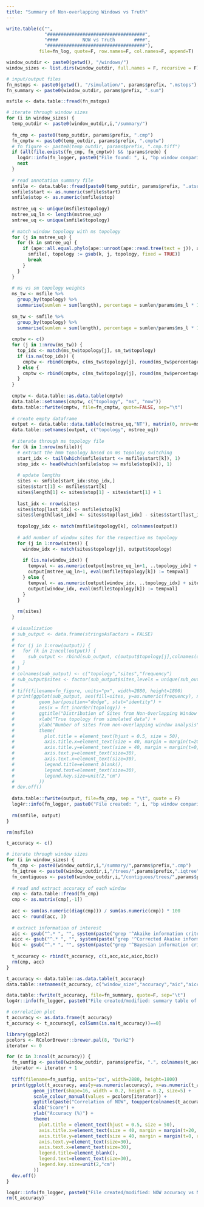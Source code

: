 ```yaml
---
title: "Summary of Non-overlapping Windows vs Truth"
---
```


```r
write.table(c("",
              "####################################",
              "####         NOW vs Truth       ####",
              "####################################"),
            file=fn_log, quote=F, row.names=F, col.names=F, append=T)

window_outdir <- paste0(getwd(), "/windows/")
window_sizes <- list.dirs(window_outdir, full.names = F, recursive = F)

# input/output files
fn_mstops <- paste0(getwd(), "/simulation/", params$prefix, ".mstops")
fn_summary <- paste0(window_outdir, params$prefix, ".sum")
```

```r
msfile <- data.table::fread(fn_mstops)

# iterate through window sizes
for (i in window_sizes) {
  temp_outdir <- paste0(window_outdir,i,"/summary/")
  
  fn_cmp <- paste0(temp_outdir, params$prefix, ".cmp")
  fn_cmptw <- paste0(temp_outdir, params$prefix, ".cmptw")
  # fn_figure <- paste0(temp_outdir, params$prefix, ".cmp.tiff")
  if (all(file.exists(fn_cmp, fn_cmptw)) && !params$redo) {
    log4r::info(fn_logger, paste0("File found: ", i, "bp window comparison file."))
    next
  }
  
  # read annotation summary file
  smfile <- data.table::fread(paste0(temp_outdir, params$prefix, ".atsum"))
  smfile$start <- as.numeric(smfile$start)
  smfile$stop <- as.numeric(smfile$stop)
  
  mstree_uq <- unique(msfile$topology)
  mstree_uq_ln <- length(mstree_uq)
  smtree_uq <- unique(smfile$topology)
  
  # match window topology with ms topology
  for (j in mstree_uq) {
    for (k in smtree_uq) {
      if (ape::all.equal.phylo(ape::unroot(ape::read.tree(text = j)), ape::read.tree(text = k))) {
        smfile[, topology := gsub(k, j, topology, fixed = TRUE)]
        break
      }
    }
  }
  
  # ms vs sm topology weights
  ms_tw <- msfile %>%
    group_by(topology) %>%
    summarise(sumlen = sum(length), percentage = sumlen/params$ms_l * 100)
  
  sm_tw <- smfile %>%
    group_by(topology) %>%
    summarise(sumlen = sum(length), percentage = sumlen/params$ms_l * 100)
  
  cmptw <- c()
  for (j in 1:nrow(ms_tw)) {
    top_idx <- match(ms_tw$topology[j], sm_tw$topology)
    if (is.na(top_idx)) {
      cmptw <- rbind(cmptw, c(ms_tw$topology[j], round(ms_tw$percentage[j], 4), "NA"))
    } else {
      cmptw <- rbind(cmptw, c(ms_tw$topology[j], round(ms_tw$percentage[j], 4), round(sm_tw$percentage[top_idx], 4)))
    }
  }
  
  cmptw <- data.table::as.data.table(cmptw)
  data.table::setnames(cmptw, c("topology", "ms", "now"))
  data.table::fwrite(cmptw, file=fn_cmptw, quote=FALSE, sep="\t")
  
  # create empty dataframe
  output <- data.table::data.table(c(mstree_uq,"NT"), matrix(0, nrow=mstree_uq_ln+1, ncol=mstree_uq_ln))
  data.table::setnames(output, c("topology", mstree_uq))
  
  # iterate through ms topology file
  for (k in 1:nrow(msfile)){
    # extract the hmm topology based on ms topology switching
    start_idx <- tail(which(smfile$start <= msfile$start[k]), 1)
    stop_idx <- head(which(smfile$stop >= msfile$stop[k]), 1)
    
    # update lengths
    sites <- smfile[start_idx:stop_idx,]
    sites$start[1] <- msfile$start[k]
    sites$length[1] <- sites$stop[1] - sites$start[1] + 1
    
    last_idx <- nrow(sites)
    sites$stop[last_idx] <- msfile$stop[k]
    sites$length[last_idx] <- sites$stop[last_idx] - sites$start[last_idx] + 1
    
    topology_idx <- match(msfile$topology[k], colnames(output))
    
    # add number of window sites for the respective ms topology
    for (j in 1:nrow(sites)) {
      window_idx <- match(sites$topology[j], output$topology)
      
      if (is.na(window_idx)) {
        tempval <- as.numeric(output[mstree_uq_ln+1, ..topology_idx] + sites$length[j])
        output[mstree_uq_ln+1, eval(msfile$topology[k]) := tempval]
      } else {
        tempval <- as.numeric(output[window_idx, ..topology_idx] + sites$length[j])
        output[window_idx, eval(msfile$topology[k]) := tempval]
      }
    }
    
    rm(sites)
  }
  
  # visualization
  # sub_output <- data.frame(stringsAsFactors = FALSE)
  # 
  # for (j in 1:nrow(output)) {
  #   for (k in 2:ncol(output)) {
  #     sub_output <- rbind(sub_output, c(output$topology[j],colnames(output[k]),output[j,k]))
  #   }
  # }
  # colnames(sub_output) <- c("topology","sites","frequency")
  # sub_output$sites <- factor(sub_output$sites,levels = unique(sub_output$sites),ordered = T)
  # 
  # tiff(filename=fn_figure, units="px", width=2880, height=1800)
  # print(ggplot(sub_output, aes(fill=sites, y=as.numeric(frequency), x=topology)) + 
  #         geom_bar(position="dodge", stat="identity") +
  #         aes(x = fct_inorder(topology)) +
  #         ggtitle("Distribution of Sites from Non-Overlapping Window Analysis in Simulated Dataset") + 
  #         xlab("True topology from simulated data") +
  #         ylab("Number of sites from non-overlapping window analysis") +
  #         theme(
  #           plot.title = element_text(hjust = 0.5, size = 50),
  #           axis.title.x=element_text(size = 40, margin = margin(t=20, r=0, b=0, l=0)),
  #           axis.title.y=element_text(size = 40, margin = margin(t=0, r=20, b=0, l=0)),
  #           axis.text.y=element_text(size=30),
  #           axis.text.x=element_text(size=30),
  #           legend.title=element_blank(),
  #           legend.text=element_text(size=30),
  #           legend.key.size=unit(2,"cm")
  #         ))
  # dev.off()
  
  data.table::fwrite(output, file=fn_cmp, sep = "\t", quote = F)
  log4r::info(fn_logger, paste0("File created: ", i, "bp window comparison files (", params$prefix, ".cmp)."))
  
  rm(smfile, output)
}

rm(msfile)
```

```r
t_accuracy <- c()

# iterate through window sizes
for (i in window_sizes) {
  fn_cmp <- paste0(window_outdir,i,"/summary/",params$prefix,".cmp")
  fn_iqtree <- paste0(window_outdir,i,"/trees/",params$prefix,".iqtree")
  fn_contiguous <- paste0(window_outdir,i,"/contiguous/trees/",params$prefix,".iqtree")
  
  # read and extract accuracy of each window
  cmp <- data.table::fread(fn_cmp)
  cmp <- as.matrix(cmp[,-1])
  
  acc <- sum(as.numeric(diag(cmp))) / sum(as.numeric(cmp)) * 100
  acc <- round(acc, 3)
  
  # extract information of interest
  aic <- gsub("^.* ", "", system(paste("grep '^Akaike information criterion'",fn_iqtree), intern = T))
  aicc <- gsub("^.* ", "", system(paste("grep '^Corrected Akaike information criterion'",fn_iqtree), intern = T))
  bic <- gsub("^.* ", "", system(paste("grep '^Bayesian information criterion'",fn_iqtree), intern = T))
  
  t_accuracy <- rbind(t_accuracy, c(i,acc,aic,aicc,bic))
  rm(cmp, acc)
}

t_accuracy <- data.table::as.data.table(t_accuracy)
data.table::setnames(t_accuracy, c("window_size","accuracy","aic","aicc","bic"))

data.table::fwrite(t_accuracy, file=fn_summary, quote=F, sep="\t")
log4r::info(fn_logger, paste0("File created/modified: summary table of NOW and ms (", params$prefix, ".sum)."))

# correlation plot
t_accuracy <- as.data.frame(t_accuracy)
t_accuracy <- t_accuracy[, colSums(is.na(t_accuracy))==0]

library(ggplot2)
pcolors <- RColorBrewer::brewer.pal(8, "Dark2")
iterator <- 0

for (c in 3:ncol(t_accuracy)) {
  fn_sumfig <- paste0(window_outdir, params$prefix, ".", colnames(t_accuracy)[c],".tiff")
  iterator <- iterator + 1
  
  tiff(filename=fn_sumfig, units="px", width=2880, height=1800)
  print(ggplot(t_accuracy, aes(y=as.numeric(accuracy), x=as.numeric(t_accuracy[,c]), ymin=0, ymax=100)) + 
          geom_jitter(shape=16, width = 0.2, height = 0.2, size=5) +
          scale_colour_manual(values = pcolors[iterator]) +
          ggtitle(paste("Correlation of NOW", toupper(colnames(t_accuracy)[c]), "and Accuracy")) + 
          xlab("Score") +
          ylab("Accuracy (%)") +
          theme(
            plot.title = element_text(hjust = 0.5, size = 50),
            axis.title.x=element_text(size = 40, margin = margin(t=20, r=0, b=0, l=0)),
            axis.title.y=element_text(size = 40, margin = margin(t=0, r=20, b=0, l=0)),
            axis.text.y=element_text(size=30),
            axis.text.x=element_text(size=30),
            legend.title=element_blank(),
            legend.text=element_text(size=30),
            legend.key.size=unit(2,"cm")
          ))
  dev.off()
}

log4r::info(fn_logger, paste0("File created/modified: NOW accuracy vs NOW IC correlation plots."))
rm(t_accuracy)
```